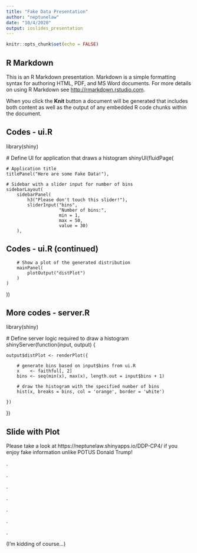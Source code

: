 ---
title: "Fake Data Presentation"
author: "neptunelaw"
date: "10/4/2020"
output: ioslides_presentation
---

```{r setup, include=FALSE}
knitr::opts_chunk$set(echo = FALSE)
```

## R Markdown

This is an R Markdown presentation. Markdown is a simple formatting syntax for authoring HTML, PDF, and MS Word documents. For more details on using R Markdown see <http://rmarkdown.rstudio.com>.

When you click the **Knit** button a document will be generated that includes both content as well as the output of any embedded R code chunks within the document.

## Codes - ui.R

library(shiny)

 # Define UI for application that draws a histogram
shinyUI(fluidPage(

    # Application title
    titlePanel("Here are some Fake Data!"),

    # Sidebar with a slider input for number of bins
    sidebarLayout(
        sidebarPanel(
            h3("Please don't touch this slider!"),
            sliderInput("bins",
                        "Number of bins:",
                        min = 1,
                        max = 50,
                        value = 30)
        ),

## Codes - ui.R (continued)
        # Show a plot of the generated distribution
        mainPanel(
            plotOutput("distPlot")
        )
    )
))



## More codes - server.R

library(shiny)

 # Define server logic required to draw a histogram
shinyServer(function(input, output) {

    output$distPlot <- renderPlot({

        # generate bins based on input$bins from ui.R
        x    <- faithful[, 2]
        bins <- seq(min(x), max(x), length.out = input$bins + 1)

        # draw the histogram with the specified number of bins
        hist(x, breaks = bins, col = 'orange', border = 'white')

    })

})

## Slide with Plot

Please take a look at https://neptunelaw.shinyapps.io/DDP-CP4/ if you enjoy fake information unlike POTUS Donald Trump! 

.

.

.

.

.

.

.

(I'm kidding of course...)

